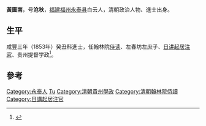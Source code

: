 '''黃圖南'''，号'''沧秋'''，[[福建|福建]][[福州|福州]][[永泰县|永泰县]]白云人，清朝政治人物、進士出身。

== 生平 ==
咸豐三年（1853年）癸丑科進士，任翰林院[[侍读|侍读]]、左春坊左庶子、[[日讲起居注官|日讲起居注官]]、贵州提督学政<ref>{{cite news|title=第二节　历代永泰籍进士|url=http://www.ytfzw.com.cn/book/story.php?id=1479|accessdate=2013-09-15|newspaper=福州市永泰县地方志编纂委员会|archive-url=https://web.archive.org/web/20140408215015/http://www.ytfzw.com.cn/book/story.php?id=1479|archive-date=2014-04-08|dead-url=yes}}</ref>。

==參考==
{{reflist}}

{{咸豐三年癸丑科殿試金榜}}

{{Authority control}}

{{DEFAULTSORT:Huang黄}}
[[Category:永泰人|Category:永泰人]]
[[Category:黄姓|Tu]]
[[Category:清朝貴州學政|Category:清朝貴州學政]]
[[Category:清朝翰林院侍讀|Category:清朝翰林院侍讀]]
[[Category:日講起居注官|Category:日講起居注官]]


{{清朝人物小作品}}